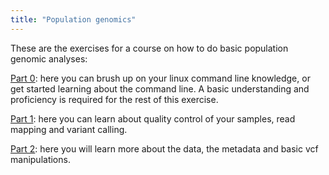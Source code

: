 ```yaml
---
title: "Population genomics"
---
```


These are the exercises for a course on how to do basic population genomic analyses: 

[Part 0](content/0_introduction_to_linux.qmd): here you can brush up on your linux command line knowledge, or get started learning about the command line. A basic understanding and proficiency is required for the rest of this exercise. 

[Part 1](content/1_qc_and_read_mapping.qmd): here you can learn about quality control of your samples, read mapping and variant calling. 

[Part 2](content/2_vcf_manipulation.qmd): here you will learn more about the data, the metadata and basic vcf manipulations.

